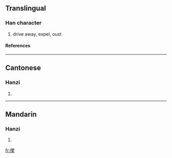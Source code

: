{{see|攆}}

==Translingual==
===Han character===
{{Han char|rn=64|rad=手|as=12|sn=15|four=|canj=手手人手 (QQOQ)}}
# drive away, expel, oust
====References====
{{Han ref|kx=0457.161|hdz=31952.120|uh=64B5|ud=25781}}

----
==Cantonese==
===Hanzi===
{{yue-hanzi|jyut=|y=lin5}}
# {{defn|Cantonese}}

----
==Mandarin==
===Hanzi===
{{cmn-hanzi|tra=攆|pin=[[niǎn]] (nian3)|wg=nien<sup>3</sup>}}
# {{defn|Mandarin}}

[[fr:撵]]